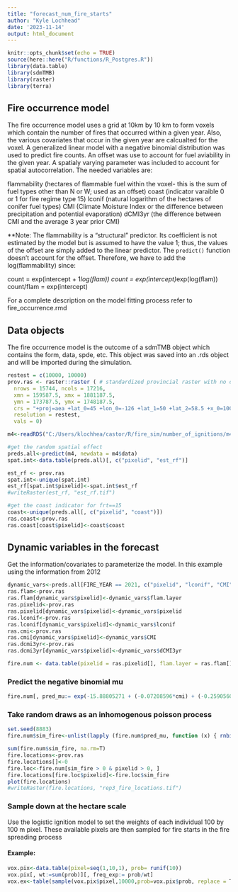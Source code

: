 ```yaml
---
title: "forecast_num_fire_starts"
author: "Kyle Lochhead"
date: '2023-11-14'
output: html_document
---
```


```r
knitr::opts_chunk$set(echo = TRUE)
source(here::here("R/functions/R_Postgres.R"))
library(data.table)
library(sdmTMB)
library(raster)
library(terra)
```

## Fire occurrence model
The fire occurrence model uses a grid at 10km by 10 km to form voxels which contain the number of fires that occurred within a given year. Also, the various covariates that occur in the given year are calcualted for the voxel. A generalized linear model with a negative binomial distribution was used to predict fire counts. An offset was use to account for fuel aviability in the given year. A spatialy varying parameter was included to account for spatial autocorrelation. The needed variables are:

flammability (hectares of flammable fuel within the voxel- this is the sum of fuel types other than N or W; used as an offset)
coast (indicator varaible 0 or 1 for fire regime type 15)
lconif (natural logarithm of the hectares of conifer fuel types)
CMI (Climate Moisture Index or the difference between precipitation and potential evaporation)
dCMI3yr (the difference between CMI and the average 3 year prior CMI)

**Note: The flammability is a "structural" predictor. Its coefficient is not estimated by the model but is assumed to have the value 1; thus, the values of the offset are simply added to the linear predictor. The `predict()` function doesn't account for the offset. Therefore, we have to add the log(flammability) since: 

count = exp(intercept + 1*log(flam))
count = exp(intercept)*exp(log(flam))
count/flam = exp(intercept)

For a complete description on the model fitting process refer to fire_occurrence.rmd

## Data objects
The fire occurrence model is the outcome of a sdmTMB object which contains the form, data, spde, etc. This object was saved into an .rds object and will be imported during the simulation.

```r
restest = c(10000, 10000)
prov.ras <- raster::raster ( # standardized provincial raster with no data in it
  nrows = 15744, ncols = 17216,
  xmn = 159587.5, xmx = 1881187.5,
  ymn = 173787.5, ymx = 1748187.5,
  crs = "+proj=aea +lat_0=45 +lon_0=-126 +lat_1=50 +lat_2=58.5 +x_0=1000000 +y_0=0 +datum=NAD83 +units=m +no_defs",
  resolution = restest,
  vals = 0)

m4<-readRDS("C:/Users/klochhea/castor/R/fire_sim/number_of_ignitions/m4.rds")

#get the random spatial effect
preds.all<-predict(m4, newdata = m4$data)
spat.int<-data.table(preds.all)[, c("pixelid", "est_rf")]

est_rf <- prov.ras
spat.int<-unique(spat.int)
est_rf[spat.int$pixelid]<-spat.int$est_rf
#writeRaster(est_rf, "est_rf.tif")

#get the coast indicator for frt==15
coast<-unique(preds.all[, c("pixelid", "coast")])
ras.coast<-prov.ras
ras.coast[coast$pixelid]<-coast$coast
```

## Dynamic variables in the forecast
Get the information/covariates to parameterize the model. In this example using the information from 2012
```r
dynamic_vars<-preds.all[FIRE_YEAR == 2021, c("pixelid", "lconif", "CMI", "dCMI3yr", "flam.layer")]
ras.flam<-prov.ras
ras.flam[dynamic_vars$pixelid]<-dynamic_vars$flam.layer
ras.pixelid<-prov.ras
ras.pixelid[dynamic_vars$pixelid]<-dynamic_vars$pixelid
ras.lconif<-prov.ras
ras.lconif[dynamic_vars$pixelid]<-dynamic_vars$lconif
ras.cmi<-prov.ras
ras.cmi[dynamic_vars$pixelid]<-dynamic_vars$CMI
ras.dcmi3yr<-prov.ras
ras.dcmi3yr[dynamic_vars$pixelid]<-dynamic_vars$dCMI3yr

fire.num <- data.table(pixelid = ras.pixelid[], flam.layer = ras.flam[], coast = ras.coast[], lconif = ras.lconif[], cmi = ras.cmi[], dcmi3yr = ras.dcmi3yr[], est_rf = est_rf[] )
```

### Predict the negative binomial mu
```r
fire.num[, pred_mu:= exp(-15.88805271 + (-0.07208596*cmi) + (-0.25905605*dcmi3yr) + (-1.79231315*coast) + 0.22471268*lconif + est_rf + log(flam.layer))]
```

### Take random draws as an inhomogenous poisson process
```r
set.seed(8883)
fire.num$sim_fire<-unlist(lapply (fire.num$pred_mu, function (x) { rnbinom(n = 1, size = 0.43, mu =x ) })) # note that the rnbinom follows same parameterization as rbinom2 in sdmTMB. Also, the dispersion parameter is fixed at 0.43 as per the model assumptions. This could change if we use another type of approach via distribution regression or other.

sum(fire.num$sim_fire, na.rm=T)
fire.locations<-prov.ras
fire.locations[]<-0
fire.loc<-fire.num[sim_fire > 0 & pixelid > 0, ]
fire.locations[fire.loc$pixelid]<-fire.loc$sim_fire
plot(fire.locations)
#writeRaster(fire.locations, "rep3_fire_locations.tif")
```

### Sample down at the hectare scale
Use the logistic ignition model to set the weights of each individual 100 by 100 m pixel. These available pixels are then sampled for fire starts in the fire spreading process

#### Example:
```r
vox.pix<-data.table(pixel=seq(1,10,1), prob= runif(10))
vox.pix[, wt:=sum(prob)][, freq_exp:= prob/wt]
vox.ex<-table(sample(vox.pix$pixel,10000,prob=vox.pix$prob, replace = T))
```

